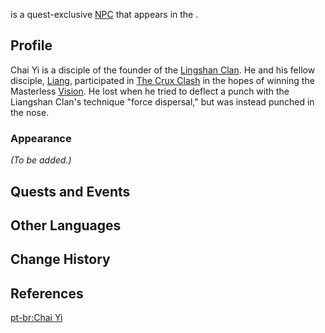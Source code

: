 {{Meta
<!-- REMOVE THIS TEMPLATE AFTER ADDING MISSING INFO -->
|missing_NPC_profile  = yes
}}
{{Character Infobox
|image            = NPC Chai Yi.png
|type             = Quest NPC
|region           = Liyue
|location         = Liyue
|affiliation      = Lingshan Clan
|voiceEN          = [https://www.kayleigh-mckee.com/ Kayleigh McKee]<ref name="Kayleigh McKee">Twitter: [https://twitter.com/ghaspeyvo/status/1410091231456096256 EN VA Self Announcement] ([https://web.archive.org/web/20211129202205/https://twitter.com/GhaspeyVO/status/1410091231456096256 Archived])</ref>
}}
{{Lang|'''Chai Yi'''|zh=柴毅|zh_rm=Chái Yì}} is a quest-exclusive [[NPC]] that appears in the {{Quest|A Path Through the Storm}}.
<!--
==Location==
<gallery>
NPC Location Chai Yi, Jinyou, Liang, Little De, Rongjiang, Uncle Yun, Xinxiu & Zhuhan.png|Chai Yi's location
NPC Location Chai Yi Context.png|Additional context
</gallery>
-->
==Profile==
<!--detailed story/lore information goes here-->
Chai Yi is a disciple of the founder of the [[Lingshan Clan]]. He and his fellow disciple, [[Liang]], participated in [[The Crux Clash]] in the hopes of winning the Masterless [[Vision]]. He lost when he tried to deflect a punch with the Liangshan Clan's technique "force dispersal,"  but was instead punched in the nose.

===Appearance===
''(To be added.)''

==Quests and Events==
{{Quests and Events}}

==Other Languages==
{{Other Languages
|default_hidden = 1
|en      = Chai Yi
|zhs     = 柴毅
|zhs_rm  = Chái Yì
|zht     = 柴毅
|zht_rm  = Chái Yì
|ja      = 柴毅
|ja_rm   = Sai Ki{{Assumed}}
|ko      = 채의
|ko_rm   = Chae Ui
|es      = Chai Yi
|fr      = Chai Yi
|ru      = Чай И
|th      = Chai Yi
|vi      = Chai Yi
|de      = Chai Yi
|id      = Chai Yi
|pt      = Chai Yi
|tr      = Chai Yi
|it      = Chai Yi
}}

==Change History==
{{Change History|1.6}}

==References==
{{Reflist}}

[[pt-br:Chai Yi]]